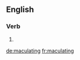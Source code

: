 ==English==

===Verb===
{{head|en|present participle}}

# {{present participle of|maculate|lang=en}}

[[de:maculating]]
[[fr:maculating]]